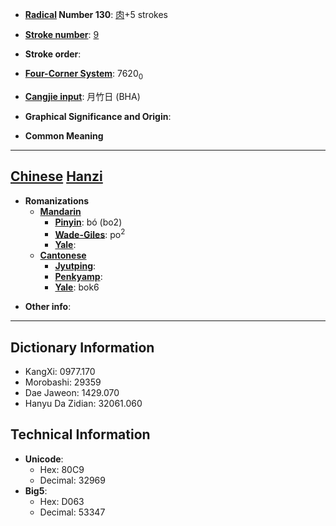 * '''[[Wiktionary:Chinese radical index| Radical]] Number 130''': [[Wiktionary:Chinese radical index 肉|肉]]+5 strokes

* '''[[Wiktionary:Chinese total strokes index|Stroke number]]''': [[Wiktionary:Chinese total strokes index 9|9]]

* '''Stroke order''': 

* '''[[Wiktionary:Chinese four corner index|Four-Corner System]]''': 7620<sub>0</sub>

* '''[[Wiktionary:Chinese Cangjie index|Cangjie input]]''': 月竹日 (BHA)

* '''Graphical Significance and Origin''': 

* '''Common Meaning'''

----

== [[Chinese]] [[Hanzi]] ==

* '''Romanizations'''
** '''[[Mandarin]]'''
*** '''[[Pinyin]]''': bó (bo2)
*** '''[[Wade-Giles]]''': po<sup>2</sup>
*** '''[[Yale]]''': 
** '''[[Cantonese]]'''
*** '''[[Jyutping]]''':
*** '''[[Penkyamp]]''': 
*** '''[[Yale]]''': bok6

* '''Other info''': 

----

== Dictionary Information ==

* KangXi: 0977.170
* Morobashi: 29359
* Dae Jaweon: 1429.070
* Hanyu Da Zidian: 32061.060

== Technical Information ==

* '''Unicode''':
** Hex: 80C9
** Decimal: 32969
* '''Big5''':
** Hex: D063
** Decimal: 53347